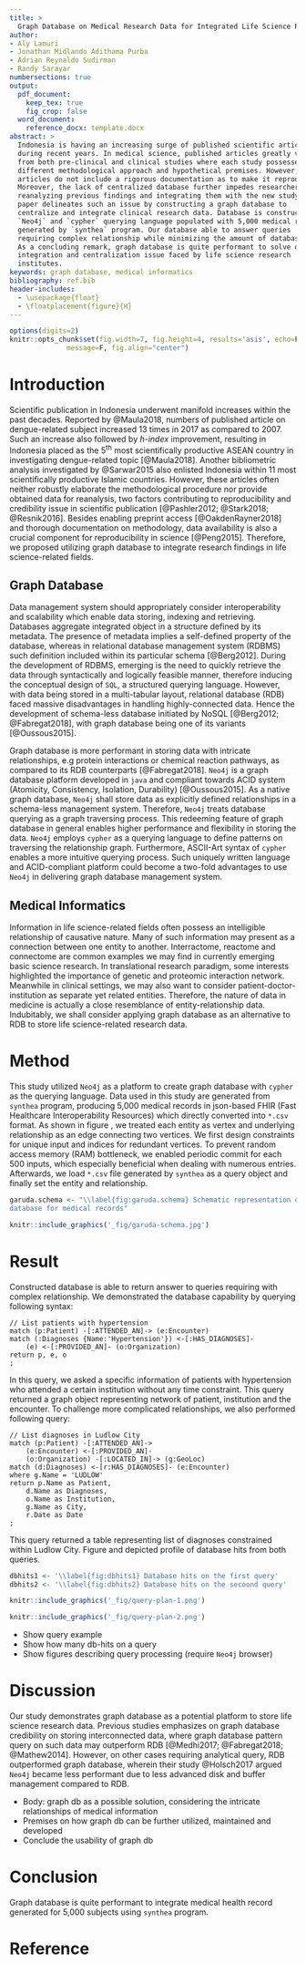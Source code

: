 ```yaml
---
title: >
  Graph Database on Medical Research Data for Integrated Life Science Research
author:
- Aly Lamuri
- Jonathan Midlando Adithama Purba
- Adrian Reynaldo Sudirman
- Randy Sarayar
numbersections: true
output:
  pdf_document:
    keep_tex: true
    fig_crop: false
  word_document:
    reference_docx: template.docx
abstract: >
  Indonesia is having an increasing surge of published scientific articles
  during recent years. In medical science, published articles greatly vary
  from both pre-clinical and clinical studies where each study possesses
  different methodological approach and hypothetical premises. However, some
  articles do not include a rigorous documentation as to make it reproducible.
  Moreover, the lack of centralized database further impedes researcher from
  reanalyzing previous findings and integrating them with the new study. This
  paper delineates such an issue by constructing a graph database to
  centralize and integrate clinical research data. Database is constructed using
  `Neo4j` and `cypher` querying language populated with 5,000 medical records
  generated by `synthea` program. Our database able to answer queries
  requiring complex relationship while minimizing the amount of database hits.
  As a concluding remark, graph database is quite performant to solve data
  integration and centralization issue faced by life science research
  institutes.
keywords: graph database, medical informatics
bibliography: ref.bib
header-includes:
  - \usepackage{float}
  - \floatplacement{figure}{H}
---
```


```r
options(digits=2)
knitr::opts_chunk$set(fig.width=7, fig.height=4, results='asis', echo=F,
		      message=F, fig.align="center")
```

#  Introduction

Scientific publication in Indonesia underwent manifold increases within the
past decades. Reported by @Maula2018, numbers of published article on
dengue-related subject increased 13 times in 2017 as compared to 2007. Such an
increase also followed by *h-index* improvement, resulting in Indonesia placed
as the 5^th^ most scientifically productive ASEAN country in investigating
dengue-related topic [@Maula2018]. Another bibliometric analysis investigated
by @Sarwar2015 also enlisted Indonesia within 11 most scientifically productive
Islamic countries. However, these articles often neither robustly elaborate the
methodological procedure nor provide obtained data for reanalysis, two factors
contributing to reproducibility and credibility issue in scientific publication
[@Pashler2012; @Stark2018; @Resnik2016]. Besides enabling preprint access
[@OakdenRayner2018] and thorough documentation on methodology, data
availability is also a crucial component for reproducibility in science
[@Peng2015]. Therefore, we proposed utilizing graph database to integrate
research findings in life science-related fields.

## Graph Database

Data management system should appropriately consider interoperability and
scalability which enable data storing, indexing and retrieving. Databases
aggregate integrated object in a structure defined by its metadata. The
presence of metadata implies a self-defined property of the database, whereas in
relational database management system (RDBMS) such definition included within
its particular schema [@Berg2012]. During the development of RDBMS, emerging is
the need to quickly retrieve the data through syntactically and logically
feasible manner, therefore inducing the conceptual design of `SQL`, a structured
querying language. However, with data being stored in a multi-tabular layout,
relational database (RDB) faced massive disadvantages in handling
highly-connected data. Hence the development of schema-less database initiated
by NoSQL [@Berg2012; @Fabregat2018], with graph database being one of its
variants [@Oussous2015].

Graph database is more performant in storing data with intricate relationships,
e.g protein interactions or chemical reaction pathways, as compared to its RDB
counterparts [@Fabregat2018]. `Neo4j` is a graph database platform developed in
`java` and compliant towards ACID system (Atomicity, Consistency, Isolation,
Durability) [@Oussous2015]. As a native graph database, `Neo4j` shall store data
as explicitly defined relationships in a schema-less management system.
Therefore, `Neo4j` treats database querying as a graph traversing process. This
redeeming feature of graph database in general enables higher performance and
flexibility in storing the data. `Neo4j` employs `cypher` as a querying language
to define patterns on traversing the relationship graph. Furthermore, ASCII-Art
syntax of `cypher` enables a more intuitive querying process. Such uniquely
written language and ACID-compliant platform could become a two-fold advantages
to use `Neo4j` in delivering graph database management system.

## Medical Informatics

Information in life science-related fields often possess an intelligible
relationship of causative nature. Many of such information may present as a
connection between one entity to another. Interractome, reactome and connectome
are common examples we may find in currently emerging basic science research. In
translational research paradigm, some interests highlighted the importance of
genetic and proteomic interaction network. Meanwhile in clinical settings, we
may also want to consider patient-doctor-institution as separate yet related
entities. Therefore, the nature of data in medicine is actually a close
resemblance of entity-relationship data. Indubitably, we shall consider
applying graph database as an alternative to RDB to store life science-related
research data.

# Method

This study utilized `Neo4j` as a platform to create graph database with `cypher`
as the querying language. Data used in this study are generated from `synthea`
program, producing 5,000 medical records in json-based FHIR (Fast Healthcare
Interoperability Resources) which directly converted into `*.csv` format. As
shown in figure \ref{fig:garuda.schema}, we treated each entity as vertex and
underlying relationship as an edge connecting two vertices. We first design
constraints for unique input and indices for redundant vertices. To prevent
random access memory (RAM) bottleneck, we enabled periodic commit for each 500
inputs, which especially beneficial when dealing with numerous entries.
Afterwards, we load `*.csv` file generated by `synthea` as a query object and
finally set the entity and relationship.

```r
garuda.schema <- "\\label{fig:garuda.schema} Schematic representation on graph
database for medical records"
```

```r
knitr::include_graphics('_fig/garuda-schema.jpg')
```

# Result

Constructed database is able to return answer to queries requiring with complex
relationship. We demonstrated the database capability by querying following
syntax:

```cypher
// List patients with hypertension
match (p:Patient) -[:ATTENDED_AN]-> (e:Encounter)
match (:Diagnoses {Name:'Hypertension'}) <-[:HAS_DIAGNOSES]-
    (e) <-[:PROVIDED_AN]- (o:Organization)
return p, e, o
;
```

In this query, we asked a specific information of patients with hypertension
who attended a certain institution without any time constraint. This query
returned a graph object representing network of patient, institution and
the encounter. To challenge more complicated relationships, we also
performed following query:

```cypher
// List diagnoses in Ludlow City
match (p:Patient) -[:ATTENDED_AN]->
    (e:Encounter) <-[:PROVIDED_AN]- 
    (o:Organization) -[:LOCATED_IN]-> (g:GeoLoc)
match (d:Diagnoses) <-[r:HAS_DIAGNOSES]- (e:Encounter)
where g.Name = 'LUDLOW'
return p.Name as Patient,
    d.Name as Diagnoses,
    o.Name as Institution,
    g.Name as City,
    r.Date as Date 
;
```

This query returned a table representing list of diagnoses constrained within
Ludlow City. Figure \ref{fig:dbhits1} and \ref{fig:dbhits2} depicted profile of
database hits from both queries.

```r
dbhits1 <- '\\label{fig:dbhits1} Database hits on the first query'
dbhits2 <- '\\label{fig:dbhits2} Database hits on the secoond query'
```

```r
knitr::include_graphics('_fig/query-plan-1.png')
```

```r
knitr::include_graphics('_fig/query-plan-2.png')
```

* Show query example
* Show how many db-hits on a query
* Show figures describing query processing (require `Neo4j` browser)

# Discussion

Our study demonstrates graph database as a potential platform to store life
science research data. Previous studies emphasizes on graph database
credibility on storing interconnected data, where graph database pattern query
on such data may outperform RDB [@Medhi2017; @Fabregat2018; @Mathew2014].
However, on other cases requiring analytical query, RDB outperformed graph
database, wherein their study @Holsch2017 argued `Neo4j` became less performant
due to less advanced disk and buffer management compared to RDB.

* Body: graph db as a possible solution, considering the intricate
  relationships of medical information
* Premises on how graph db can be further utilized, maintained and developed
* Conclude the usability of graph db

# Conclusion

Graph database is quite performant to integrate medical health record generated
for 5,000 subjects using `synthea` program.

# Reference {-}

\clearpage
